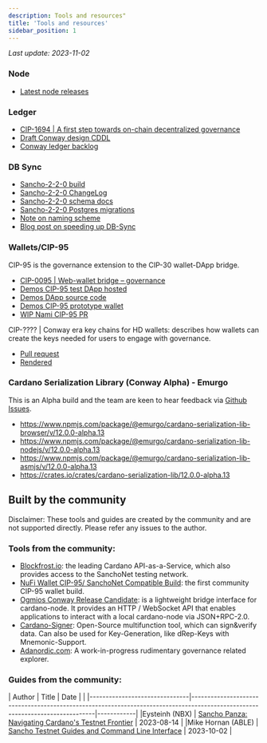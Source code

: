 ```yaml
---
description: Tools and resources"
title: 'Tools and resources'
sidebar_position: 1
---
```


*Last update: 2023-11-02*

### Node

* [Latest node releases](https://github.com/input-output-hk/cardano-node/releases)

### Ledger

* [CIP-1694 | A first step towards on-chain decentralized governance](https://github.com/cardano-foundation/CIPs/blob/master/CIP-1694/README.md)
* [Draft Conway design CDDL](https://github.com/input-output-hk/cardano-ledger/blob/master/eras/conway/impl/cddl-files/conway.cddl)
* [Conway ledger backlog](https://github.com/input-output-hk/cardano-ledger/issues?q=is%3Aissue+is%3Aopen+label%3Aconway)

### DB Sync

* [Sancho-2-2-0 build](https://github.com/input-output-hk/cardano-db-sync/releases/tag/sancho-2-2-0)
* [Sancho-2-2-0 ChangeLog](https://gist.github.com/kderme/33174fdb2cba360ff6b5da72bd961bd8#220)
* [Sancho-2-2-0 schema docs](https://github.com/input-output-hk/cardano-db-sync/blob/sancho-2-2-0/doc/schema.md)
* [Sancho-2-2-0 Postgres migrations](https://github.com/input-output-hk/cardano-db-sync/tree/sancho-2-2-0/schema)
* [Note on naming scheme](https://gist.github.com/kderme/2ab2f79fcdc159be3465bae9b7df78e7)
* [Blog post on speeding up DB-Sync](https://github.com/input-output-hk/cardano-db-sync/blob/blog/blog/blog.pdf)

### Wallets/CIP-95

CIP-95 is the governance extension to the CIP-30 wallet-DApp bridge.

* [CIP-0095 | Web-wallet bridge – governance](https://github.com/cardano-foundation/CIPs/blob/master/CIP-0095/README.md)
* [Demos CIP-95 test DApp hosted](https://ryun1.github.io/cip95-cardano-wallet-connector/)
* [Demos DApp source code](https://github.com/Ryun1/cip95-cardano-wallet-connector)
* [Demos CIP-95 prototype wallet](https://github.com/Ryun1/cip95-demos-wallet)
* [WIP Nami CIP-95 PR](https://github.com/berry-pool/nami/pull/852)

CIP-???? | Conway era key chains for HD wallets: describes how wallets can create the keys needed for users to engage with governance.

* [Pull request](https://github.com/cardano-foundation/CIPs/pull/597)
* [Rendered](https://github.com/Ryun1/CIPs/blob/conway-keys/CIP-conway-keys/README.md)

### Cardano Serialization Library (Conway Alpha) - Emurgo

This is an Alpha build and the team are keen to hear feedback via [Github Issues](https://github.com/Emurgo/cardano-serialization-lib/issues).
* https://www.npmjs.com/package/@emurgo/cardano-serialization-lib-browser/v/12.0.0-alpha.13
* https://www.npmjs.com/package/@emurgo/cardano-serialization-lib-nodejs/v/12.0.0-alpha.13
* https://www.npmjs.com/package/@emurgo/cardano-serialization-lib-asmjs/v/12.0.0-alpha.13
* https://crates.io/crates/cardano-serialization-lib/12.0.0-alpha.13


## Built by the community

Disclaimer: These tools and guides are created by the community and are not supported directly. Please refer any issues to the author.

### Tools from the community:

* [Blockfrost.io](https://blockfrost.io): the leading Cardano API-as-a-Service, which also provides access to the SanchoNet testing network.
* [NuFi Wallet CIP-95/ SanchoNet Compatible Build](https://github.com/nufi-official/nufi#cardano-sanchonet-build): the first community CIP-95 wallet build.
* [Ogmios Conway Release Candidate](https://github.com/CardanoSolutions/ogmios/releases/tag/v6.0.0-rc4): is a lightweight bridge interface for cardano-node. It provides an HTTP / WebSocket API that enables applications to interact with a local cardano-node via JSON+RPC-2.0.
* [Cardano-Signer](https://github.com/gitmachtl/cardano-signer): Open-Source multifunction tool, which can sign&verify data. Can also be used for Key-Generation, like dRep-Keys with Mnemonic-Support.
* [Adanordic.com](https://adanordic.com): A work-in-progress rudimentary governance related explorer.

### Guides from the community:

| Author                        | Title                                                                                              | Date       |                                                                                                                                                                      |
|-------------------------------|------------------------------------------------------------------------------------------------------------------------------|------------|
|Eysteinh (NBX)                 | [Sancho Panza: Navigating Cardano's Testnet Frontier](https://www.youtube.com/watch?v=9CR8c9ZIVEE)                           | 2023-08-14 |
|Mike Hornan (ABLE)             | [Sancho Testnet Guides and Command Line Interface](https://www.youtube.com/playlist?list=PLWYf5eQbRdbWa5n21tyy8xWpTS6zjm3Mj) | 2023-10-02 |
